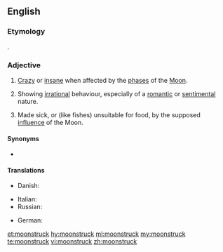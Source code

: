 ==English==

===Etymology===
{{compound|moon|struck|lang=en}}.

===Adjective===
{{en-adj}}

# {{lb|en|obsolete}} [[crazy|Crazy]] or [[insane]] when affected by the [[phase]]s of the [[Moon]].
# {{lb|en|by extension}} Showing [[irrational]] behaviour, especially of a [[romantic]] or [[sentimental]] nature.
# {{lb|en|obsolete}} Made sick, or (like fishes) unsuitable for food, by the supposed [[influence]] of the Moon.

====Synonyms====
* {{l|en|moonstricken}}

====Translations====
{{trans-top|crazy or insane when affected by the phases of the Moon}}
* Danish: {{t|da|månesyg|c}}
{{trans-mid}}
*Italian: {{t+|it|lunatico|m}} {{qualifier|obsolete}}
* Russian: {{t+|ru|лунатик|m|tr=lunatik|sc=Cyrl}}
{{trans-bottom}}

{{trans-top|showing irrational behaviour, especially of a romantic or sentimental nature}}
{{trans-mid}}
{{trans-bottom}}

{{trans-top|made sick, or (like fishes) unsuitable for food, by the supposed influence of the Moon}}
{{trans-mid}}
{{trans-bottom}}

{{checktrans-top}}
* German: {{t+check|de|mondsüchtig}}
{{trans-mid}}
{{trans-bottom}}

{{Webster 1913}}

[[et:moonstruck]]
[[hy:moonstruck]]
[[ml:moonstruck]]
[[my:moonstruck]]
[[te:moonstruck]]
[[vi:moonstruck]]
[[zh:moonstruck]]